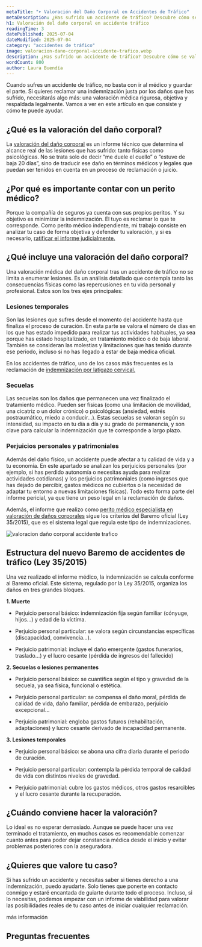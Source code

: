 ```yaml
---
metaTitle: "➤ Valoración del Daño Corporal en Accidentes de Tráfico"
metaDescription: ¿Has sufrido un accidente de tráfico? Descubre cómo se valora el daño corporal y por qué contar con un perito médico puede marcar la diferencia en tu indemnización.
h1: Valoración del daño corporal en accidente tráfico
readingTime: 3
datePublished: 2025-07-04
dateModified: 2025-07-04
category: "accidentes de tráfico"
image: valoracion-dano-corporal-accidente-trafico.webp
description: ¿Has sufrido un accidente de tráfico? Descubre cómo se valora el daño corporal y por qué contar con un perito médico puede marcar la diferencia en tu indemnización.
wordCount: 800
author: Laura Buendía
---
```



Cuando sufres un accidente de tráfico, no basta con ir al médico y guardar el parte. Si quieres reclamar una indemnización justa por los daños que has sufrido, necesitarás algo más: una valoración médica rigurosa, objetiva y respaldada legalmente. Vamos a ver en este artículo en que consiste y cómo te puede ayudar.

## ¿Qué es la valoración del daño corporal?

La [valoración del daño corporal](/servicios/valoracion-dano-corporal/) es un informe técnico que determina el alcance real de las lesiones que has sufrido: tanto físicas como psicológicas. No se trata solo de decir “me duele el cuello” o “estuve de baja 20 días”, sino de traducir ese daño en términos médicos y legales que puedan ser tenidos en cuenta en un proceso de reclamación o juicio.

## ¿Por qué es importante contar con un perito médico?

Porque la compañía de seguros ya cuenta con sus propios peritos. Y su objetivo es minimizar la indemnización. El tuyo es reclamar lo que te corresponde. Como perito médico independiente, mi trabajo consiste en analizar tu caso de forma objetiva y defender tu valoración, y si es necesario, [ratificar el informe judicialmente.](/servicios/ratificaciones-judiciales/)

<CtaLinks modifier="service-page" />

## ¿Qué incluye una valoración del daño corporal?

Una valoración médica del daño corporal tras un accidente de tráfico no se limita a enumerar lesiones. Es un análisis detallado que contempla tanto las consecuencias físicas como las repercusiones en tu vida personal y profesional. Estos son los tres ejes principales:

### Lesiones temporales

Son las lesiones que sufres desde el momento del accidente hasta que finaliza el proceso de curación. En esta parte se valora el número de días en los que has estado impedido para realizar tus actividades habituales, ya sea porque has estado hospitalizado, en tratamiento médico o de baja laboral. También se consideran las molestias y limitaciones que has tenido durante ese periodo, incluso si no has llegado a estar de baja médica oficial.

En los accidentes de tráfico, uno de los casos más frecuentes es la reclamación de [indemnización por latigazo cervical.](/accidentes-de-trafico/indemnizacion-por-latigazo-cervical/)

### Secuelas

Las secuelas son los daños que permanecen una vez finalizado el tratamiento médico. Pueden ser físicas (como una limitación de movilidad, una cicatriz o un dolor crónico) o psicológicas (ansiedad, estrés postraumático, miedo a conducir…). Estas secuelas se valoran según su intensidad, su impacto en tu día a día y su grado de permanencia, y son clave para calcular la indemnización que te corresponde a largo plazo.

### Perjuicios personales y patrimoniales

Además del daño físico, un accidente puede afectar a tu calidad de vida y a tu economía. En este apartado se analizan los perjuicios personales (por ejemplo, si has perdido autonomía o necesitas ayuda para realizar actividades cotidianas) y los perjuicios patrimoniales (como ingresos que has dejado de percibir, gastos médicos no cubiertos o la necesidad de adaptar tu entorno a nuevas limitaciones físicas). Todo esto forma parte del informe pericial, ya que tiene un peso legal en la reclamación de daños.

Además, el informe que realizo como [perito médico especialista en valoración de daños corporales](/peritaje-medico/perito-medico-especialista-en-valoracion-de-danos-corporales/) sigue los criterios del Baremo oficial (Ley 35/2015), que es el sistema legal que regula este tipo de indemnizaciones.

<Image
  loading="lazy"
  src="/img/blog/valoracion-dano-corporal-accidente-trafico.webp"
  alt="valoracion daño corporal accidente trafico"
  width={600}
  height={400}
/>

## Estructura del nuevo Baremo de accidentes de tráfico (Ley 35/2015)

Una vez realizado el informe médico, la indemnización se calcula conforme al Baremo oficial. Este sistema, regulado por la Ley 35/2015, organiza los daños en tres grandes bloques.

**1. Muerte**

- Perjuicio personal básico: indemnización fija según familiar (cónyuge, hijos…) y edad de la víctima.

- Perjuicio personal particular: se valora según circunstancias específicas (discapacidad, convivencia…).

- Perjuicio patrimonial: incluye el daño emergente (gastos funerarios, traslado…) y el lucro cesante (pérdida de ingresos del fallecido)

**2. Secuelas o lesiones permanentes**

- Perjuicio personal básico: se cuantifica según el tipo y gravedad de la secuela, ya sea física, funcional o estética.

- Perjuicio personal particular: se compensa el daño moral, pérdida de calidad de vida, daño familiar, pérdida de embarazo, perjuicio excepcional…

- Perjuicio patrimonial: engloba gastos futuros (rehabilitación, adaptaciones) y lucro cesante derivado de incapacidad permanente.

**3. Lesiones temporales**

- Perjuicio personal básico: se abona una cifra diaria durante el periodo de curación.

- Perjuicio personal particular: contempla la pérdida temporal de calidad de vida con distintos niveles de gravedad.

- Perjuicio patrimonial: cubre los gastos médicos, otros gastos resarcibles y el lucro cesante durante la recuperación.

## ¿Cuándo conviene hacer la valoración?

Lo ideal es no esperar demasiado. Aunque se puede hacer una vez terminado el tratamiento, en muchos casos es recomendable comenzar cuanto antes para poder dejar constancia médica desde el inicio y evitar problemas posteriores con la aseguradora.

## ¿Quieres que valore tu caso?

Si has sufrido un accidente y necesitas saber si tienes derecho a una indemnización, puedo ayudarte. Solo tienes que ponerte en contacto conmigo y estaré encantada de guiarte durante todo el proceso. Incluso, si lo necesitas, podemos empezar con un informe de viabilidad para valorar las posibilidades reales de tu caso antes de iniciar cualquier reclamación.

<MainCta modifier="service-page">más información</MainCta>

## Preguntas frecuentes

<FAQ faqs={FAQ_VALORACION_DANO_CORPORAL_TRAFICO} />
